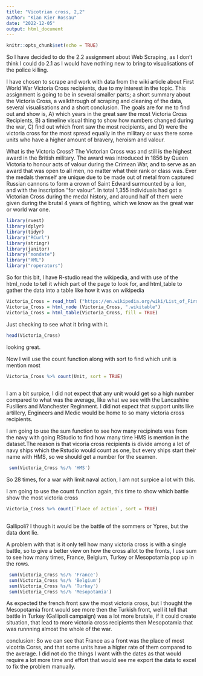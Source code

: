 ---
title: "Vicotrian cross, 2,2"
author: "Kian Kier Rossau"
date: "2022-12-05"
output: html_document
---

```{r setup, include=FALSE}
knitr::opts_chunk$set(echo = TRUE)
```
So I have decided to do the 2.2 assignment about Web Scraping, as I don't think I could do 2.1 as I would have nothing new to bring to visualisations of the police killing. 

I have chosen to scrape and work with data from the wiki article about First World War Victoria Cross recipients, due to my interest in the topic. 
This assignment is going to be in several smaller parts; a short summary about the Victoria Cross, a walkthrough of scraping and cleaning of the data, several visualisations and a short conclusion. 
The goals are for me to find out and show is, A) which years in the great saw the most Victoria Cross Recipients, B) a timeline visual thing to show how numbers changed during the war, C) find out which front saw the most recipients, and D) were the victoria cross for the most spread equally in the military or was there some units who have a higher amount of bravery, heroism and valour.  

What is the Victoria Cross? 
The Victorian Cross was and still is the highest award in the British military. The award was introduced in 1856 by Queen Victoria to honour acts of valour during the Crimean War, and to serve as an award that was open to all men, no matter what their rank or class was. 
Ever the medals themself are unique due to be made out of metal from captured Russian cannons to form a crown of Saint Edward surmounted by a lion, and with the inscription "for valour". 
In total 1,355 individuals had got a Victorian Cross during the medal history, and around half of them were given during the brutal 4 years of fighting, which we know as  the great war or world war one. 


````{r libraries, warning=FALSE, message=FALSE}
library(rvest)
library(dplyr)
library(tidyr)
library("RCurl")
library(stringr)
library(janitor)
library("mondate")
library("XML")
library("roperators")
````
So for this bit, I have R-studio read the wikipedia, and with use of the html_node to tell it which part of the page to look for, and html_table to gather the data into a table like how it was on wikipedia 
```{r reading the html and turn it to table}
Victoria_Cross = read_html ("https://en.wikipedia.org/wiki/List_of_First_World_War_Victoria_Cross_recipients")
Victoria_Cross = html_node (Victoria_Cross, ".wikitable")
Victoria_Cross = html_table(Victoria_Cross, fill = TRUE)   
```
Just checking to see what it bring with it.

```{r checking}
head(Victoria_Cross)
```

looking great. 

Now I will use the count function along with sort to find which unit is mention most 
```{r list over units and victorian cross}
Victoria_Cross %>% count(Unit, sort = TRUE)
  
```
I am a bit surpice, I did not expect that any unit would get so a high number compared to what was the average, like what we see with the Lancashire Fusiliers and Manchester Reginment. 
I did not expect that support units like artillery, Engineers and Medic would be home to so many victoria cross recipients.

I am going to use the sum function to see how many recipinets was from the navy with going RStudio to find how many time HMS is mention in the dataset.The reason is that vicoria cross recipients is divide among a lot of navy ships which the Rstudio would count as one, but every ships start their name with HMS, so we should get a number for the seamen. 

```{r sum of navy ship}
 sum(Victoria_Cross %s/% 'HMS') 
```
So 28 times, for a war with limit naval action, I am not surpice a lot with this. 


I am going to use the count function again, this time to show which battle show the most victoria cross
```{r distribution with battles }
Victoria_Cross %>% count(`Place of action`, sort = TRUE)
  
```
Gallipoli? I though it would be the battle of the sommers or Ypres, but the data dont lie.

A problem with that is it only tell how many victoria cross is with a single battle, so to give a better view on how the cross allot to the fronts, I use sum to see how many times, France, Belgium, Turkey or Mesopotamia pop up in the rows.
```{r showing distribution with fronts}
 sum(Victoria_Cross %s/% 'France') 
 sum(Victoria_Cross %s/% 'Belgium') 
 sum(Victoria_Cross %s/% 'Turkey') 
 sum(Victoria_Cross %s/% 'Mesopotamia') 
```
As expected the french front saw the most victoria cross, but I thought the Mesopotamia front would see more then the Turkish front, well it tell that battle in Turkey (Gallipoli campaign) was a lot more brutale, if it could create situation, that lead to more victoria cross recipients then Mesopotamia that was runnning almost the whole of the war.  

conclusion: So we can see that France as a front was the place of most vicotria Corss, and that some units have a higter rate of them compared to the average. 
I did not do the things I want with the dates as that would require a lot more time and effort that would see me export the data to excel to fix the problem manually. 
